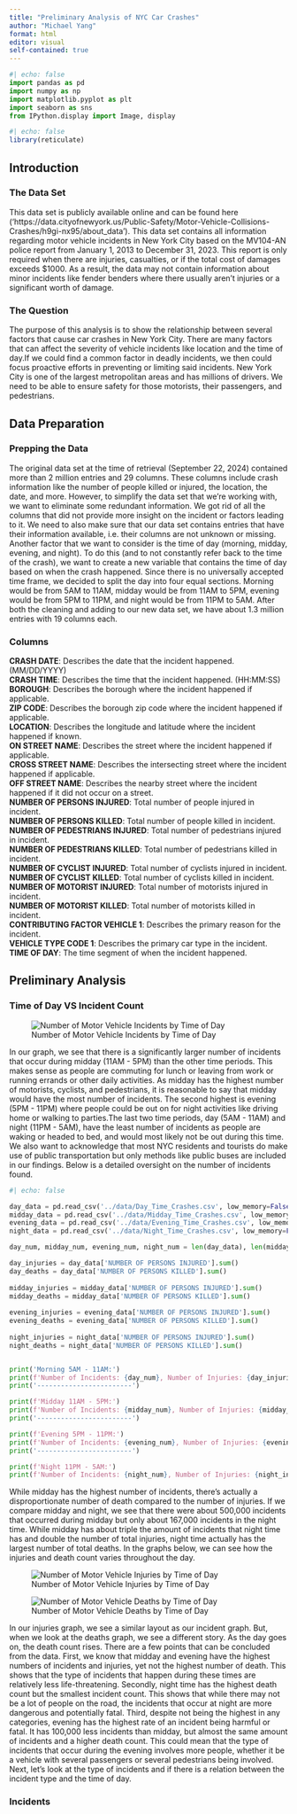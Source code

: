 ```yaml
---
title: "Preliminary Analysis of NYC Car Crashes"
author: "Michael Yang"
format: html
editor: visual
self-contained: true
---
```


```python
#| echo: false
import pandas as pd
import numpy as np
import matplotlib.pyplot as plt
import seaborn as sns
from IPython.display import Image, display
```

```r
#| echo: false
library(reticulate)
```

## Introduction

### The Data Set

This data set is publicly available online and can be found here ('https://data.cityofnewyork.us/Public-Safety/Motor-Vehicle-Collisions-Crashes/h9gi-nx95/about_data'). This data set contains all information regarding motor vehicle incidents in New York City based on the MV104-AN police report from January 1, 2013 to December 31, 2023. This report is only required when there are injuries, casualties, or if the total cost of damages exceeds \$1000. As a result, the data may not contain information about minor incidents like fender benders where there usually aren't injuries or a significant worth of damage.

### The Question

The purpose of this analysis is to show the relationship between several factors that cause car crashes in New York City. There are many factors that can affect the severity of vehicle incidents like location and the time of day.If we could find a common factor in deadly incidents, we then could focus proactive efforts in preventing or limiting said incidents. New York City is one of the largest metropolitan areas and has millions of drivers. We need to be able to ensure safety for those motorists, their passengers, and pedestrians.


## Data Preparation

### Prepping the Data

The original data set at the time of retrieval (September 22, 2024) contained more than 2 million entries and 29 columns. These columns include crash information like the number of people killed or injured, the location, the date, and more. However, to simplify the data set that we're working with, we want to eliminate some redundant information. We got rid of all the columns that did not provide more insight on the incident or factors leading to it. We need to also make sure that our data set contains entries that have their information available, i.e. their columns are not unknown or missing. Another factor that we want to consider is the time of day (morning, midday, evening, and night). To do this (and to not constantly refer back to the time of the crash), we want to create a new variable that contains the time of day based on when the crash happened. Since there is no universally accepted time frame, we decided to split the day into four equal sections. Morning would be from 5AM to 11AM, midday would be from 11AM to 5PM, evening would be from 5PM to 11PM, and night would be from 11PM to 5AM. After both the cleaning and adding to our new data set, we have about 1.3 million entries with 19 columns each.

### Columns

**CRASH DATE**: Describes the date that the incident happened. (MM/DD/YYYY)\
**CRASH TIME**: Describes the time that the incident happened. (HH:MM:SS)\
**BOROUGH**: Describes the borough where the incident happened if applicable.\
**ZIP CODE**: Describes the borough zip code where the incident happened if applicable.\
**LOCATION**: Describes the longitude and latitude where the incident happened if known.\
**ON STREET NAME**: Describes the street where the incident happened if applicable.\
**CROSS STREET NAME**: Describes the intersecting street where the incident happened if applicable.\
**OFF STREET NAME**: Describes the nearby street where the incident happened if it did not occur on a street.\
**NUMBER OF PERSONS INJURED**: Total number of people injured in incident.\
**NUMBER OF PERSONS KILLED**: Total number of people killed in incident.\
**NUMBER OF PEDESTRIANS INJURED**: Total number of pedestrians injured in incident.\
**NUMBER OF PEDESTRIANS KILLED**: Total number of pedestrians killed in incident.\
**NUMBER OF CYCLIST INJURED**: Total number of cyclists injured in incident.\
**NUMBER OF CYCLIST KILLED**: Total number of cyclists killed in incident.\
**NUMBER OF MOTORIST INJURED**: Total number of motorists injured in incident.\
**NUMBER OF MOTORIST KILLED**: Total number of motorists killed in incident.\
**CONTRIBUTING FACTOR VEHICLE 1**: Describes the primary reason for the incident.\
**VEHICLE TYPE CODE 1**: Describes the primary car type in the incident.\
**TIME OF DAY**: The time segment of when the incident happened.


## Preliminary Analysis

### Time of Day VS Incident Count

![Number of Motor Vehicle Incidents by Time of Day](../figures/incidents_by_time_of_day.png) 

In our graph, we see that there is a significantly larger number of incidents that occur during midday (11AM - 5PM) than the other time periods. This makes sense as people are commuting for lunch or leaving from work or running errands or other daily activities. As midday has the highest number of motorists, cyclists, and pedestrians, it is reasonable to say that midday would have the most number of incidents. The second highest is evening (5PM - 11PM) where people could be out on for night activities like driving home or walking to parties.The last two time periods, day (5AM - 11AM) and night (11PM - 5AM), have the least number of incidents as people are waking or headed to bed, and would most likely not be out during this time. We also want to acknowledge that most NYC residents and tourists do make use of public transportation but only methods like public buses are included in our findings. Below is a detailed oversight on the number of incidents found.

```python
#| echo: false

day_data = pd.read_csv('../data/Day_Time_Crashes.csv', low_memory=False)
midday_data = pd.read_csv('../data/Midday_Time_Crashes.csv', low_memory=False)
evening_data = pd.read_csv('../data/Evening_Time_Crashes.csv', low_memory=False)
night_data = pd.read_csv('../data/Night_Time_Crashes.csv', low_memory=False)

day_num, midday_num, evening_num, night_num = len(day_data), len(midday_data), len(evening_data), len(night_data)

day_injuries = day_data['NUMBER OF PERSONS INJURED'].sum()
day_deaths = day_data['NUMBER OF PERSONS KILLED'].sum()
                        
midday_injuries = midday_data['NUMBER OF PERSONS INJURED'].sum()
midday_deaths = midday_data['NUMBER OF PERSONS KILLED'].sum()
                        
evening_injuries = evening_data['NUMBER OF PERSONS INJURED'].sum()
evening_deaths = evening_data['NUMBER OF PERSONS KILLED'].sum()
                        
night_injuries = night_data['NUMBER OF PERSONS INJURED'].sum()
night_deaths = night_data['NUMBER OF PERSONS KILLED'].sum()


print('Morning 5AM - 11AM:')
print(f'Number of Incidents: {day_num}, Number of Injuries: {day_injuries}, Number of Deaths: {day_deaths}')
print('------------------------')

print(f'Midday 11AM - 5PM:')
print(f'Number of Incidents: {midday_num}, Number of Injuries: {midday_injuries}, Number of Deaths: {midday_deaths}')
print('------------------------')

print(f'Evening 5PM - 11PM:')
print(f'Number of Incidents: {evening_num}, Number of Injuries: {evening_injuries}, Number of Deaths: {evening_deaths}')
print('------------------------')

print(f'Night 11PM - 5AM:')
print(f'Number of Incidents: {night_num}, Number of Injuries: {night_injuries}, Number of Deaths: {night_deaths}')
```


While midday has the highest number of incidents, there's actually a disproportionate number of death compared to the number of injuries. If we compare midday and night, we see that there were about 500,000 incidents that occurred during midday but only about 167,000 incidents in the night time. While midday has about triple the amount of incidents that night time has and double the number of total injuries, night time actually has the largest number of total deaths. In the graphs below, we can see how the injuries and death count varies throughout the day. 

![Number of Motor Vehicle Injuries by Time of Day](../figures/injuries_by_time_of_day.png) 


![Number of Motor Vehicle Deaths by Time of Day](../figures/death_by_time_of_day.png)

In our injuries graph, we see a similar layout as our incident graph. But, when we look at the deaths graph, we see a different story. As the day goes on, the death count rises. There are a few points that can be concluded from the data. First, we know that midday and evening have the highest numbers of incidents and injuries, yet not the highest number of death. This shows that the type of incidents that happen during these times are relatively less life-threatening. Secondly, night time has the highest death count but the smallest incident count. This shows that while there may not be a lot of people on the road, the incidents that occur at night are more dangerous and potentially fatal. Third, despite not being the highest in any categories, evening has the highest rate of an incident being harmful or fatal. It has 100,000 less incidents than midday, but almost the same amount of incidents and a higher death count. This could mean that the type of incidents that occur during the evening involves more people, whether it be a vehicle with several passengers or several pedestrians being involved. Next, let's look at the type of incidents and if there is a relation between the incident type and the time of day.


### Incidents

